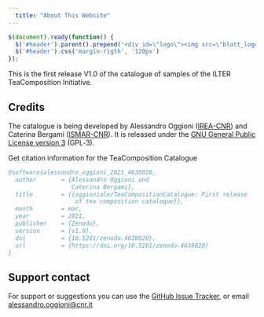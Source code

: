 ```yaml
---
  title: "About This Website"
---
```

  
```js
$(document).ready(function() {
  $('#header').parent().prepend('<div id=\"logo\"><img src=\"blatt_logo.png\" style=\"position:absolute; top:0; right:250px; padding:20px; height:120px; top:33px;\"></div>');
  $('#header').css('margin-rigth', '120px')
});
```
  
This is the first release V1.0 of the catalogue of samples of the ILTER TeaComposition Initiative.
  
Credits
-------
The catalogue is being developed by Alessandro Oggioni ([IREA-CNR](http://www.irea.cnr.it){target="_blank"}) and Caterina Bergami ([ISMAR-CNR](http://www.ismar.cnr.it){target="_blank"}). It is released under the [GNU General Public License version 3](https://www.gnu.org/licenses/gpl-3.0.html){target="_blank"} (GPL‑3).

Get citation information for the TeaComposition Catalogue

``` bibtex
@software{alessandro_oggioni_2021_4638828,
  author       = {Alessandro Oggioni and
                  Caterina Bergami},
  title        = {{oggioniale/TeaCompositionCatalogue: First release 
                   of tea composition catalogue}},
  month        = mar,
  year         = 2021,
  publisher    = {Zenodo},
  version      = {v1.0},
  doi          = {10.5281/zenodo.4638828},
  url          = {https://doi.org/10.5281/zenodo.4638828}
}
```


Support contact
---------------
For support or suggestions you can use the [GitHub Issue Tracker](https://github.com/oggioniale/TeaBagCatalogue/issues){target="_blank"}, or email [alessandro.oggioni@cnr.it](mailto:alessandro.oggioni@cnr.it){target="_blank"}
